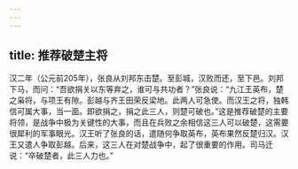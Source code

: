 ```yaml
---
---
---
```

title: 推荐破楚主将
---



汉二年（公元前205年），张良从刘邦东击楚。至彭城，汉败而还，至下邑。刘邦下马，而问：“吾欲捐关以东等弃之，谁可与共功者？”张良说：“九江王英布，楚之枭将，与项王有隙。彭越与齐王田荣反梁地。此两人可急使。而汉王之将，独韩信可属大事，当一面。即欲捐之，捐之此三人，则楚可破也。”这是推荐破楚的主要将领，是战争中极为关键性的大事，而且在兵败之余相信这三人可以破楚，这需要很犀利的军事眼光。汉王听了张良的话，遣随何争取英布，英布果然反楚归汉。汉王又遣人争取彭越。后来，这三人在对楚战争中，起了很重要的作用。司马迁说：“卒破楚者，此三人力也。”